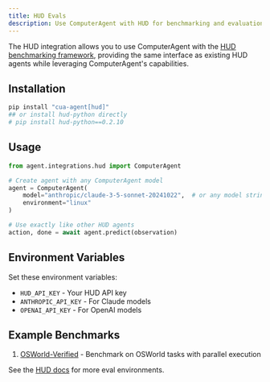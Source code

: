 ```yaml
---
title: HUD Evals
description: Use ComputerAgent with HUD for benchmarking and evaluation
---
```


The HUD integration allows you to use ComputerAgent with the [HUD benchmarking framework](https://www.hud.so/), providing the same interface as existing HUD agents while leveraging ComputerAgent's capabilities.

## Installation

```bash
pip install "cua-agent[hud]"
## or install hud-python directly
# pip install hud-python==0.2.10
```

## Usage

```python
from agent.integrations.hud import ComputerAgent

# Create agent with any ComputerAgent model
agent = ComputerAgent(
    model="anthropic/claude-3-5-sonnet-20241022",  # or any model string
    environment="linux"
)

# Use exactly like other HUD agents
action, done = await agent.predict(observation)
```

## Environment Variables

Set these environment variables:

- `HUD_API_KEY` - Your HUD API key
- `ANTHROPIC_API_KEY` - For Claude models
- `OPENAI_API_KEY` - For OpenAI models

## Example Benchmarks

1. [OSWorld-Verified](/agent-sdk/benchmarks/osworld-verified) - Benchmark on OSWorld tasks with parallel execution

See the [HUD docs](https://docs.hud.so/environment-creation) for more eval environments.